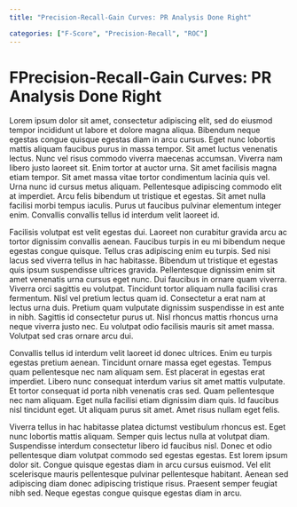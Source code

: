```yaml
---
title: "Precision-Recall-Gain Curves: PR Analysis Done Right"

categories: ["F-Score", "Precision-Recall", "ROC"]
---
```


# FPrecision-Recall-Gain Curves: PR Analysis Done Right

Lorem ipsum dolor sit amet, consectetur adipiscing elit, sed do eiusmod tempor incididunt ut labore et dolore magna aliqua. Bibendum neque egestas congue quisque egestas diam in arcu cursus. Eget nunc lobortis mattis aliquam faucibus purus in massa tempor. Sit amet luctus venenatis lectus. Nunc vel risus commodo viverra maecenas accumsan. Viverra nam libero justo laoreet sit. Enim tortor at auctor urna. Sit amet facilisis magna etiam tempor. Sit amet massa vitae tortor condimentum lacinia quis vel. Urna nunc id cursus metus aliquam. Pellentesque adipiscing commodo elit at imperdiet. Arcu felis bibendum ut tristique et egestas. Sit amet nulla facilisi morbi tempus iaculis. Purus ut faucibus pulvinar elementum integer enim. Convallis convallis tellus id interdum velit laoreet id.

Facilisis volutpat est velit egestas dui. Laoreet non curabitur gravida arcu ac tortor dignissim convallis aenean. Faucibus turpis in eu mi bibendum neque egestas congue quisque. Tellus cras adipiscing enim eu turpis. Sed nisi lacus sed viverra tellus in hac habitasse. Bibendum ut tristique et egestas quis ipsum suspendisse ultrices gravida. Pellentesque dignissim enim sit amet venenatis urna cursus eget nunc. Dui faucibus in ornare quam viverra. Viverra orci sagittis eu volutpat. Tincidunt tortor aliquam nulla facilisi cras fermentum. Nisl vel pretium lectus quam id. Consectetur a erat nam at lectus urna duis. Pretium quam vulputate dignissim suspendisse in est ante in nibh. Sagittis id consectetur purus ut. Nisl rhoncus mattis rhoncus urna neque viverra justo nec. Eu volutpat odio facilisis mauris sit amet massa. Volutpat sed cras ornare arcu dui.

Convallis tellus id interdum velit laoreet id donec ultrices. Enim eu turpis egestas pretium aenean. Tincidunt ornare massa eget egestas. Tempus quam pellentesque nec nam aliquam sem. Est placerat in egestas erat imperdiet. Libero nunc consequat interdum varius sit amet mattis vulputate. Et tortor consequat id porta nibh venenatis cras sed. Quam pellentesque nec nam aliquam. Eget nulla facilisi etiam dignissim diam quis. Id faucibus nisl tincidunt eget. Ut aliquam purus sit amet. Amet risus nullam eget felis.

Viverra tellus in hac habitasse platea dictumst vestibulum rhoncus est. Eget nunc lobortis mattis aliquam. Semper quis lectus nulla at volutpat diam. Suspendisse interdum consectetur libero id faucibus nisl. Donec et odio pellentesque diam volutpat commodo sed egestas egestas. Est lorem ipsum dolor sit. Congue quisque egestas diam in arcu cursus euismod. Vel elit scelerisque mauris pellentesque pulvinar pellentesque habitant. Aenean sed adipiscing diam donec adipiscing tristique risus. Praesent semper feugiat nibh sed. Neque egestas congue quisque egestas diam in arcu.